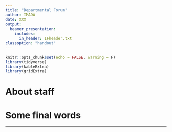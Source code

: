 ```yaml
---
title: "Departmental Forum"
author: IMADA
date: XXX
output:
  beamer_presentation:
    includes:
      in_header: IFheader.txt
classoption: "handout"
---
```


```r
knitr::opts_chunk$set(echo = FALSE, warning = F)
library(tidyverse)
library(kableExtra)
library(gridExtra)
```

# About staff


# Some final words



---

\pause

\centerline{\Large Mutual information and any other business?}
